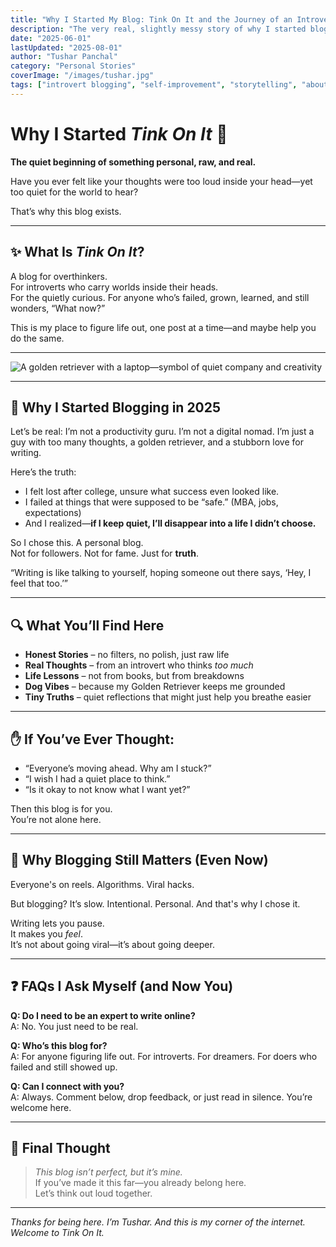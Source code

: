 ```yaml
---
title: "Why I Started My Blog: Tink On It and the Journey of an Introvert"
description: "The very real, slightly messy story of why I started blogging in 2025—and how sharing your story (even quietly) can still change lives."
date: "2025-06-01"
lastUpdated: "2025-08-01"
author: "Tushar Panchal"
category: "Personal Stories"
coverImage: "/images/tushar.jpg"
tags: ["introvert blogging", "self-improvement", "storytelling", "about me", "first blog"]
---
```




# Why I Started *Tink On It* 🧠  
**The quiet beginning of something personal, raw, and real.**

Have you ever felt like your thoughts were too loud inside your head—yet too quiet for the world to hear?

That’s why this blog exists.

---

## ✨ What Is *Tink On It*?

A blog for overthinkers.  
For introverts who carry worlds inside their heads.  
For the quietly curious. For anyone who’s failed, grown, learned, and still wonders, “What now?”

This is my place to figure life out, one post at a time—and maybe help you do the same.

---

<Image
  src="/images/dog-laptop.png"
  alt="A golden retriever with a laptop—symbol of quiet company and creativity"
  width={800}
  height={400}
  className="rounded-xl my-6 mx-auto shadow-lg"
/>

---

## 💭 Why I Started Blogging in 2025

Let’s be real: I’m not a productivity guru. I’m not a digital nomad. I’m just a guy with too many thoughts, a golden retriever, and a stubborn love for writing.

Here’s the truth:

- I felt lost after college, unsure what success even looked like.
- I failed at things that were supposed to be “safe.” (MBA, jobs, expectations)
- And I realized—**if I keep quiet, I’ll disappear into a life I didn’t choose.**

So I chose this. A personal blog.  
Not for followers. Not for fame. Just for **truth**.

<Quote>
  “Writing is like talking to yourself, hoping someone out there says, ‘Hey, I feel that too.’”
</Quote>

---

## 🔍 What You’ll Find Here

- **Honest Stories** – no filters, no polish, just raw life
- **Real Thoughts** – from an introvert who thinks *too much*
- **Life Lessons** – not from books, but from breakdowns
- **Dog Vibes** – because my Golden Retriever keeps me grounded
- **Tiny Truths** – quiet reflections that might just help you breathe easier

---

## ✋ If You’ve Ever Thought:

- “Everyone’s moving ahead. Why am I stuck?”
- “I wish I had a quiet place to think.”
- “Is it okay to not know what I want yet?”

Then this blog is for you.  
You’re not alone here.

---

## 🧠 Why Blogging Still Matters (Even Now)

Everyone's on reels. Algorithms. Viral hacks.

But blogging? It’s slow. Intentional. Personal. And that's why I chose it.

Writing lets you pause.  
It makes you *feel*.  
It’s not about going viral—it’s about going deeper.

---

## ❓ FAQs I Ask Myself (and Now You)

**Q: Do I need to be an expert to write online?**  
A: No. You just need to be real.

**Q: Who’s this blog for?**  
A: For anyone figuring life out. For introverts. For dreamers. For doers who failed and still showed up.

**Q: Can I connect with you?**  
A: Always. Comment below, drop feedback, or just read in silence. You’re welcome here.

---

## 🧡 Final Thought

> *This blog isn’t perfect, but it’s mine.*  
> If you’ve made it this far—you already belong here.  
> Let’s think out loud together.

---

*Thanks for being here. I’m Tushar. And this is my corner of the internet.*  
*Welcome to Tink On It.*

